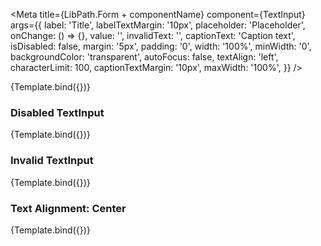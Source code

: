 


<Meta
    title={LibPath.Form + componentName}
    component={TextInput}
    args={{
        label: 'Title',
        labelTextMargin: '10px',
        placeholder: 'Placeholder',
        onChange: () => {},
        value: '',
        invalidText: '',
        captionText: 'Caption text',
        isDisabled: false,
        margin: '5px',
        padding: '0',
        width: '100%',
        minWidth: '0',
        backgroundColor: 'transparent',
        autoFocus: false,
        textAlign: 'left',
        characterLimit: 100,
        captionTextMargin: '10px',
        maxWidth: '100%',
    }}
/>

<DocsPageHeader
    title={componentName}
    description="This component is used to create an input which accepts text (numbers, letters and special characters) in a short and static textarea."
    addImportantNote={false}
    variant="stable"
/>

<Canvas withToolbar>
    <Story name="Base">{Template.bind({})}</Story>
</Canvas>

<DocsPageBody addStories={true} />

### Disabled TextInput

<Canvas withToolbar>
    <Story
        name="Disabled TextInput"
        args={{
            isDisabled: true,
            label: 'Enter your name:',
            placeholder: 'This input is not available yet!',
            backgroundColor: '#F9E5E5',
            captionText: '',
        }}
    >
        {Template.bind({})}
    </Story>
</Canvas>

### Invalid TextInput

<Canvas withToolbar>
    <Story
        name="Invalid TextInput"
        args={{
            label: 'Enter your address:',
            invalidText: 'This address is outside Norway!',
            value: '43 Curlew St, London SE1 2ND, Storbritannia',
            captionText: '',
        }}
    >
        {Template.bind({})}
    </Story>
</Canvas>

### Text Alignment: Center

<Canvas withToolbar>
    <Story
        name="Text Alignment: Center"
        args={{
            textAlign: 'center',
            value: 'Hello World!',
        }}
    >
        {Template.bind({})}
    </Story>
</Canvas>
